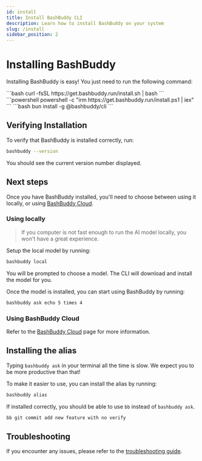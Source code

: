 ```yaml
---
id: install
title: Install BashBuddy CLI
description: Learn how to install BashBuddy on your system
slug: /install
sidebar_position: 2
---
```



# Installing BashBuddy

Installing BashBuddy is easy! You just need to run the following command:

<Tabs groupId="install-method">
  <TabItem value="bash" label="MacOS & Linux">
    ```bash curl -fsSL https://get.bashbuddy.run/install.sh | bash ```
  </TabItem>
  <TabItem value="powershell" label="Windows">
    ```powershell powershell -c "irm https://get.bashbuddy.run/install.ps1 | iex" ```
  </TabItem>
  <TabItem value="bun" label="bun">
    ```bash bun install -g @bashbuddy/cli ```
  </TabItem>
</Tabs>

## Verifying Installation

To verify that BashBuddy is installed correctly, run:

```bash
bashbuddy --version
```

You should see the current version number displayed.

## Next steps

Once you have BashBuddy installed, you'll need to choose between using it locally, or using [BashBuddy Cloud](/cloud).

### Using locally

> If you computer is not fast enough to run the AI model locally, you won't have a great experience.

Setup the local model by running:

```bash
bashbuddy local
```

You will be prompted to choose a model. The CLI will download and install the model for you.

Once the model is installed, you can start using BashBuddy by running:

```bash
bashbuddy ask echo 5 times 4
```

### Using BashBuddy Cloud

Refer to the [BashBuddy Cloud](/cloud) page for more information.

## Installing the alias

Typing `bashbuddy ask` in your terminal all the time is slow. We expect you to be more productive than that!

To make it easier to use, you can install the alias by running:

```bash
bashbuddy alias
```

If installed correctly, you should be able to use `bb` instead of `bashbuddy ask`.

```bash
bb git commit add new feature with no verify
```

## Troubleshooting

If you encounter any issues, please refer to the [troubleshooting guide](/troubleshooting).
